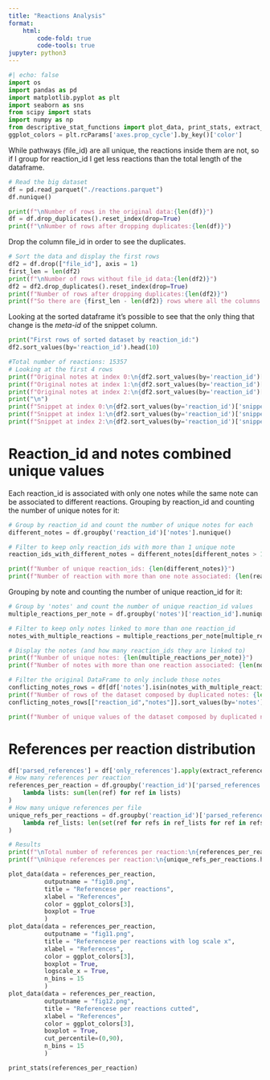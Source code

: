 ```yaml
---
title: "Reactions Analysis"
format: 
    html:
        code-fold: true
        code-tools: true
jupyter: python3
---
```


```python
#| echo: false
import os
import pandas as pd
import matplotlib.pyplot as plt
import seaborn as sns
from scipy import stats
import numpy as np
from descriptive_stat_functions import plot_data, print_stats, extract_references
ggplot_colors = plt.rcParams['axes.prop_cycle'].by_key()['color']
```

While pathways (file_id) are all unique, the reactions inside them are not, so if I group for reaction_id I get less reactions than the total length of the dataframe.

```python
# Read the big dataset 
df = pd.read_parquet("./reactions.parquet")
df.nunique()
```

```python
print(f"\nNumber of rows in the original data:{len(df)}")
df = df.drop_duplicates().reset_index(drop=True)
print(f"\nNumber of rows after dropping duplicates:{len(df)}")
```
Drop the column file_id in order to see the duplicates.
```python
# Sort the data and display the first rows
df2 = df.drop(["file_id"], axis = 1)
first_len = len(df2)
print(f"\nNumber of rows without file_id data:{len(df2)}")
df2 = df2.drop_duplicates().reset_index(drop=True)
print(f"Number of rows after dropping duplicates:{len(df2)}")
print(f"So there are {first_len - len(df2)} rows where all the columns are the same.")
```
Looking at the sorted dataframe it's possible to see that the only thing that change is the _meta-id_ of the snippet column.
```python
print("First rows of sorted dataset by reaction_id:")
df2.sort_values(by='reaction_id').head(10)
```
```python
#Total number of reactions: 15357
# Looking at the first 4 rows
print(f"Original notes at index 0:\n{df2.sort_values(by='reaction_id')['original_notes'].iloc[0]}")
print(f"Original notes at index 1:\n{df2.sort_values(by='reaction_id')['original_notes'].iloc[1]}")
print(f"Original notes at index 2:\n{df2.sort_values(by='reaction_id')['original_notes'].iloc[2]}")
print("\n")
print(f"Snippet at index 0:\n{df2.sort_values(by='reaction_id')['snippet'].iloc[0]}")
print(f"Snippet at index 1:\n{df2.sort_values(by='reaction_id')['snippet'].iloc[1]}")
print(f"Snippet at index 2:\n{df2.sort_values(by='reaction_id')['snippet'].iloc[2]}")
```
# Reaction_id and notes combined unique values
Each reaction_id is associated with only one notes while the same note can be associated to different reactions.
Grouping by reaction_id and counting the number of unique notes for it: 
```python
# Group by reaction_id and count the number of unique notes for each
different_notes = df.groupby('reaction_id')['notes'].nunique()

# Filter to keep only reaction_ids with more than 1 unique note
reaction_ids_with_different_notes = different_notes[different_notes > 1]

print(f"Number of unique reaction_ids: {len(different_notes)}")
print(f"Number of reaction with more than one note associated: {len(reaction_ids_with_different_notes)}")
```
Grouping by note and counting the number of unique reaction_id for it: 
```python
# Group by 'notes' and count the number of unique reaction_id values
multiple_reactions_per_note = df.groupby('notes')['reaction_id'].nunique()

# Filter to keep only notes linked to more than one reaction_id
notes_with_multiple_reactions = multiple_reactions_per_note[multiple_reactions_per_note > 1]

# Display the notes (and how many reaction_ids they are linked to)
print(f"Number of unique notes: {len(multiple_reactions_per_note)}")
print(f"Number of notes with more than one reaction associated: {len(notes_with_multiple_reactions)}")
```
```python
# Filter the original DataFrame to only include those notes
conflicting_notes_rows = df[df['notes'].isin(notes_with_multiple_reactions.index)]
print(f"Number of rows of the dataset composed by duplicated notes: {len(conflicting_notes_rows)}")
conflicting_notes_rows[["reaction_id","notes"]].sort_values(by='notes').head(15)
```

```python
print(f"Number of unique values of the dataset composed by duplicated notes:\n{conflicting_notes_rows.nunique()}")
```

# References per reaction distribution
```python
df['parsed_references'] = df['only_references'].apply(extract_references)
# How many references per reaction
references_per_reaction = df.groupby('reaction_id')['parsed_references'].apply(
    lambda lists: sum(len(ref) for ref in lists)
)
# How many unique references per file 
unique_refs_per_reactions = df.groupby('reaction_id')['parsed_references'].apply(
    lambda ref_lists: len(set(ref for refs in ref_lists for ref in refs))
)

# Results
print(f"\nTotal number of references per reaction:\n{references_per_reaction.head(10)}") 
print(f"\nUnique references per reaction:\n{unique_refs_per_reactions.head(10)}") 

plot_data(data = references_per_reaction,
          outputname = "fig10.png",
          title = "Referencese per reactions",
          xlabel = "References",
          color = ggplot_colors[3],
          boxplot = True
          )
plot_data(data = references_per_reaction,
          outputname = "fig11.png",
          title = "Referencese per reactions with log scale x",
          xlabel = "References",
          color = ggplot_colors[3],
          boxplot = True,
          logscale_x = True,
          n_bins = 15
          )
plot_data(data = references_per_reaction,
          outputname = "fig12.png",
          title = "Referencese per reactions cutted",
          xlabel = "References",
          color = ggplot_colors[3],
          boxplot = True,
          cut_percentile=(0,90),
          n_bins = 15
          )

print_stats(references_per_reaction)
```